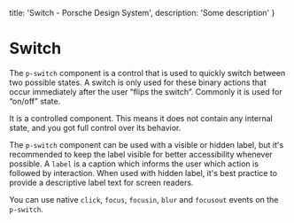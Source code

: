 
  title: 'Switch - Porsche Design System',
  description: 'Some description'
}

# Switch <ComponentStatus tagName="p-switch"></ComponentStatus>

The `p-switch` component is a control that is used to quickly switch between two possible states. A switch is only used
for these binary actions that occur immediately after the user “flips the switch”. Commonly it is used for “on/off”
state.

It is a controlled component. This means it does not contain any internal state, and you got full control over its
behavior.

The `p-switch` component can be used with a visible or hidden label, but it's recommended to keep the label visible for
better accessibility whenever possible. A `label` is a caption which informs the user which action is followed by
interaction. When used with hidden label, it's best practice to provide a descriptive label text for screen readers.

You can use native `click`, `focus`, `focusin`, `blur` and `focusout` events on the `p-switch`.

<Configurator tagName="p-switch" story={switchStory} />